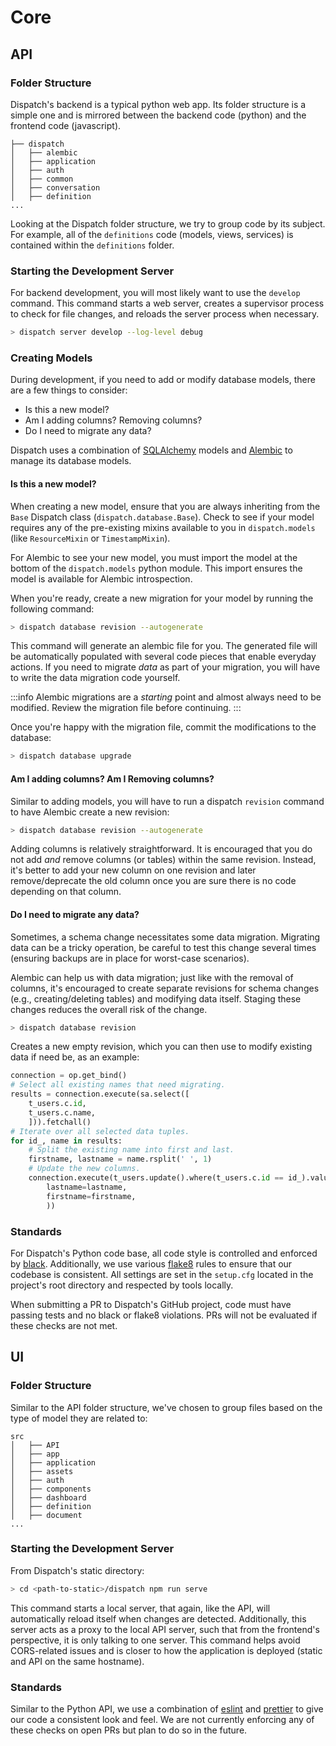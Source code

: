 # Core

## API

### Folder Structure

Dispatch's backend is a typical python web app. Its folder structure is a simple one and is mirrored between the backend code \(python\) and the frontend code \(javascript\).

```text
├── dispatch
│   ├── alembic
│   ├── application
│   ├── auth
│   ├── common
│   ├── conversation
│   ├── definition
...
```

Looking at the Dispatch folder structure, we try to group code by its subject. For example, all of the `definitions` code \(models, views, services\) is contained within the `definitions` folder.

### Starting the Development Server

For backend development, you will most likely want to use the `develop` command. This command starts a web server, creates a supervisor process to check for file changes, and reloads the server process when necessary.

```bash
> dispatch server develop --log-level debug
```

### Creating Models

During development, if you need to add or modify database models, there are a few things to consider:

- Is this a new model?
- Am I adding columns? Removing columns?
- Do I need to migrate any data?

Dispatch uses a combination of [SQLAlchemy](https://www.sqlalchemy.org/) models and [Alembic](https://alembic.sqlalchemy.org/en/latest/) to manage its database models.

#### Is this a new model?

When creating a new model, ensure that you are always inheriting from the `Base` Dispatch class \(`dispatch.database.Base`\). Check to see if your model requires any of the pre-existing mixins available to you in `dispatch.models` \(like `ResourceMixin` or `TimestampMixin`\).

For Alembic to see your new model, you must import the model at the bottom of the `dispatch.models` python module. This import ensures the model is available for Alembic introspection.

When you're ready, create a new migration for your model by running the following command:

```bash
> dispatch database revision --autogenerate
```

This command will generate an alembic file for you. The generated file will be automatically populated with several code pieces that enable everyday actions. If you need to migrate _data_ as part of your migration, you will have to write the data migration code yourself.

:::info
Alembic migrations are a _starting_ point and almost always need to be modified. Review the migration file before continuing.
:::

Once you're happy with the migration file, commit the modifications to the database:

```bash
> dispatch database upgrade
```

#### Am I adding columns? Am I Removing columns?

Similar to adding models, you will have to run a dispatch `revision` command to have Alembic create a new revision:

```bash
> dispatch database revision --autogenerate
```

Adding columns is relatively straightforward. It is encouraged that you do not add _and_ remove columns \(or tables\) within the same revision. Instead, it's better to add your new column on one revision and later remove/deprecate the old column once you are sure there is no code depending on that column.

#### Do I need to migrate any data?

Sometimes, a schema change necessitates some data migration. Migrating data can be a tricky operation, be careful to test this change several times \(ensuring backups are in place for worst-case scenarios\).

Alembic can help us with data migration; just like with the removal of columns, it's encouraged to create separate revisions for schema changes \(e.g., creating/deleting tables\) and modifying data itself. Staging these changes reduces the overall risk of the change.

```bash
> dispatch database revision
```

Creates a new empty revision, which you can then use to modify existing data if need be, as an example:

```python
connection = op.get_bind()
# Select all existing names that need migrating.
results = connection.execute(sa.select([
    t_users.c.id,
    t_users.c.name,
    ])).fetchall()
# Iterate over all selected data tuples.
for id_, name in results:
    # Split the existing name into first and last.
    firstname, lastname = name.rsplit(' ', 1)
    # Update the new columns.
    connection.execute(t_users.update().where(t_users.c.id == id_).values(
        lastname=lastname,
        firstname=firstname,
        ))
```

### Standards

For Dispatch's Python code base, all code style is controlled and enforced by [black](https://black.readthedocs.io/en/stable/). Additionally, we use various [flake8](https://flake8.pycqa.org/en/latest/) rules to ensure that our codebase is consistent. All settings are set in the `setup.cfg` located in the project's root directory and respected by tools locally.

When submitting a PR to Dispatch's GitHub project, code must have passing tests and no black or flake8 violations. PRs will not be evaluated if these checks are not met.

## UI

### Folder Structure

Similar to the API folder structure, we've chosen to group files based on the type of model they are related to:

```text
src
│   ├── API
│   ├── app
│   ├── application
│   ├── assets
│   ├── auth
│   ├── components
│   ├── dashboard
│   ├── definition
│   ├── document
...
```

### Starting the Development Server

From Dispatch's static directory:

```bash
> cd <path-to-static>/dispatch npm run serve
```

This command starts a local server, that again, like the API, will automatically reload itself when changes are detected. Additionally, this server acts as a proxy to the local API server, such that from the frontend's perspective, it is only talking to one server. This command helps avoid CORS-related issues and is closer to how the application is deployed \(static and API on the same hostname\).

### Standards

Similar to the Python API, we use a combination of [eslint](https://eslint.org/) and [prettier](https://prettier.io/) to give our code a consistent look and feel. We are not currently enforcing any of these checks on open PRs but plan to do so in the future.

